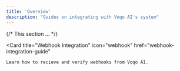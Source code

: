 ```yaml
---
title: 'Overview'
description: "Guides on integrating with Voqo AI's system"
---
```


{/* This section ... */}

<CardGroup cols={3}>

  <Card
    title="Webhook Integration"
    icon="webhook"
    href="webhook-integration-guide"
  >
    Learn how to recieve and verify webhooks from Voqo AI.
  </Card>

</CardGroup>

